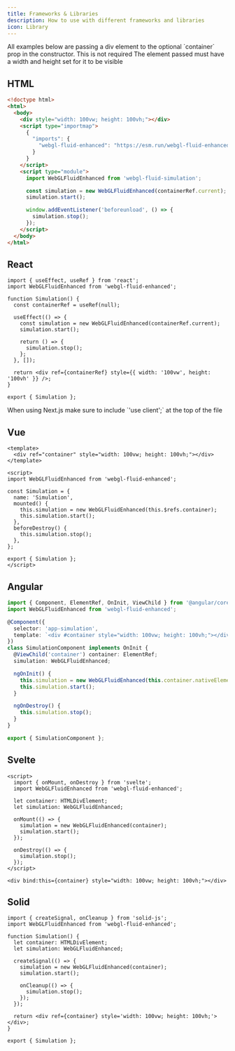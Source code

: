 ```yaml
---
title: Frameworks & Libraries
description: How to use with different frameworks and libraries
icon: Library
---
```


<Callout type='info'>
  All examples below are passing a div element to the optional `container` prop
  in the constructor. This is not required
</Callout>

<Callout type='warn'>
  The element passed must have a width and height set for it to be visible
</Callout>

## HTML

```html title="index.html"
<!doctype html>
<html>
  <body>
    <div style="width: 100vw; height: 100vh;"></div>
    <script type="importmap">
      {
        "imports": {
          "webgl-fluid-enhanced": "https://esm.run/webgl-fluid-enhanced@latest"
        }
      }
    </script>
    <script type="module">
      import WebGLFluidEnhanced from 'webgl-fluid-simulation';

      const simulation = new WebGLFluidEnhanced(containerRef.current);
      simulation.start();

      window.addEventListener('beforeunload', () => {
        simulation.stop();
      });
    </script>
  </body>
</html>
```

## React

```tsx title="Simulation.tsx"
import { useEffect, useRef } from 'react';
import WebGLFluidEnhanced from 'webgl-fluid-enhanced';

function Simulation() {
  const containerRef = useRef(null);

  useEffect(() => {
    const simulation = new WebGLFluidEnhanced(containerRef.current);
    simulation.start();

    return () => {
      simulation.stop();
    };
  }, []);

  return <div ref={containerRef} style={{ width: '100vw', height: '100vh' }} />;
}

export { Simulation };
```

<Callout type='warn'>
  When using Next.js make sure to include `'use client';` at the top of the file
</Callout>

## Vue

```vue title="Simulation.vue"
<template>
  <div ref="container" style="width: 100vw; height: 100vh;"></div>
</template>

<script>
import WebGLFluidEnhanced from 'webgl-fluid-enhanced';

const Simulation = {
  name: 'Simulation',
  mounted() {
    this.simulation = new WebGLFluidEnhanced(this.$refs.container);
    this.simulation.start();
  },
  beforeDestroy() {
    this.simulation.stop();
  },
};

export { Simulation };
</script>
```

## Angular

```ts title="simulation.component.ts"
import { Component, ElementRef, OnInit, ViewChild } from '@angular/core';
import WebGLFluidEnhanced from 'webgl-fluid-enhanced';

@Component({
  selector: 'app-simulation',
  template: `<div #container style="width: 100vw; height: 100vh;"></div>`,
})
class SimulationComponent implements OnInit {
  @ViewChild('container') container: ElementRef;
  simulation: WebGLFluidEnhanced;

  ngOnInit() {
    this.simulation = new WebGLFluidEnhanced(this.container.nativeElement);
    this.simulation.start();
  }

  ngOnDestroy() {
    this.simulation.stop();
  }
}

export { SimulationComponent };
```

## Svelte

```svelte title="Simulation.svelte"
<script>
  import { onMount, onDestroy } from 'svelte';
  import WebGLFluidEnhanced from 'webgl-fluid-enhanced';

  let container: HTMLDivElement;
  let simulation: WebGLFluidEnhanced;

  onMount(() => {
    simulation = new WebGLFluidEnhanced(container);
    simulation.start();
  });

  onDestroy(() => {
    simulation.stop();
  });
</script>

<div bind:this={container} style="width: 100vw; height: 100vh;"></div>
```

## Solid

```tsx title="Simulation.tsx"
import { createSignal, onCleanup } from 'solid-js';
import WebGLFluidEnhanced from 'webgl-fluid-enhanced';

function Simulation() {
  let container: HTMLDivElement;
  let simulation: WebGLFluidEnhanced;

  createSignal(() => {
    simulation = new WebGLFluidEnhanced(container);
    simulation.start();

    onCleanup(() => {
      simulation.stop();
    });
  });

  return <div ref={container} style='width: 100vw; height: 100vh;'></div>;
}

export { Simulation };
```
